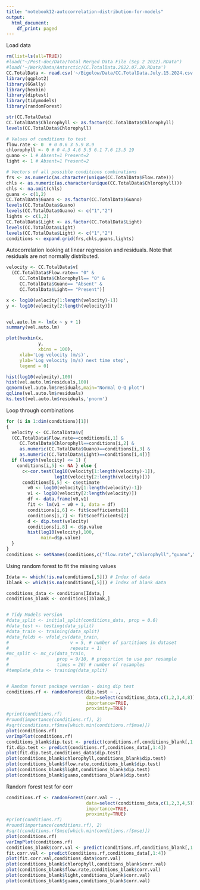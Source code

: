 ```yaml
---
title: "notebook12-autocorrelation-distribution-for-models"
output:
  html_document:
    df_print: paged
---
```


Load data
```r
rm(list=ls(all=TRUE))
#load("~/Post-doc/Data/Total Merged Data File (Sep 2 2022).RData")
#load('~/Work/Data/Antarctic/CC.TotalData.2022.07.20.RData')
CC.TotalData <- read.csv('~/Bigelow/Data/CC.TotalData.July.15.2024.csv', header = T)
library(ggplot2)
library(GGally)
library(hexbin)
library(diptest)
library(tidymodels)
library(randomForest)

str(CC.TotalData)
CC.TotalData$Chlorophyll <- as.factor(CC.TotalData$Chlorophyll)
levels(CC.TotalData$Chlorophyll)
```

```r
# Values of conditions to test
flow.rate <- 0  # 0 0.6 3 5.9 8.9
chlorophyll <- 0 # 0 4.3 4.6 5.5 6.1 7.6 13.5 19
guano <- 1 # Absent=1 Present=2
light <- 1 # Absent=1 Present=2

# Vectors of all possible conditions combinations
frs <- as.numeric(as.character(unique(CC.TotalData$Flow.rate)))
chls <- as.numeric(as.character(unique(CC.TotalData$Chlorophyll)))
chls <- na.omit(chls)
guans <- c(1,2)
CC.TotalData$Guano <- as.factor(CC.TotalData$Guano)
levels(CC.TotalData$Guano)
levels(CC.TotalData$Guano) <- c("1","2")
lights <- c(1,2)
CC.TotalData$Light <- as.factor(CC.TotalData$Light)
levels(CC.TotalData$Light)
levels(CC.TotalData$Light) <- c("1","2")
conditions <- expand.grid(frs,chls,guans,lights)
```

Autocorrelation looking at linear regression and residuals. Note that residuals are not normally distributed.
```r
velocity <- CC.TotalData$v[
  (CC.TotalData$Flow.rate== "0" & 
     CC.TotalData$Chlorophyll== "0" & 
     CC.TotalData$Guano== "Absent" &
     CC.TotalData$Light== "Present")]

x <- log10(velocity[1:length(velocity)-1])
y <- log10(velocity[2:length(velocity)])


vel.auto.lm <- lm(x ~ y + 1)
summary(vel.auto.lm)

plot(hexbin(x,
            y,
            xbins = 100),
     xlab='Log velocity (m/s)',
     ylab='Log velocity (m/s) next time step',
     legend = 0)

hist(log10(velocity),100)
hist(vel.auto.lm$residuals,100)
qqnorm(vel.auto.lm$residuals,main="Normal Q-Q plot")
qqline(vel.auto.lm$residuals)
ks.test(vel.auto.lm$residuals,'pnorm')

```


Loop through combinations

```r
for (i in 1:dim(conditions)[1])
{
  velocity <- CC.TotalData$v[
  (CC.TotalData$Flow.rate==conditions[i,1] & 
     CC.TotalData$Chlorophyll==conditions[i,2] & 
     as.numeric(CC.TotalData$Guano)==conditions[i,3] &
     as.numeric(CC.TotalData$Light)==conditions[i,4])]
  if (length(velocity) <= 1) {
    conditions[i,5] <- NA } else {
      c<-cor.test(log10(velocity[1:length(velocity)-1]),
                  log10(velocity[2:length(velocity)]))
      conditions[i,5] <- c$estimate
        v0 <- log10(velocity[1:length(velocity)-1])
        v1 <- log10(velocity[2:length(velocity)])
        df <- data.frame(v0,v1)
        fit <- lm(v1 ~ v0 + 1, data = df)
        conditions[i,6] <- fit$coefficients[1]
        conditions[i,7] <- fit$coefficients[2]
        d <- dip.test(velocity)
        conditions[i,8] <- d$p.value
        hist(log10(velocity),100,
             main=d$p.value)
  }  
}
conditions <- setNames(conditions,c("flow.rate","chlorophyll","guano","light","corr.val","slope","intercept","dip.test"))
```


Using random forest to fit the missing values

```r
Idata <- which(!is.na(conditions[,5])) # Index of data
Iblank <- which(is.na(conditions[,5])) # Index of blank data

conditions_data <- conditions[Idata,]
conditions_blank <- conditions[Iblank,]


# Tidy Models version
#data_split <- initial_split(conditions_data, prop = 0.6)
#data_test <- testing(data_split)
#data_train <- training(data_split)
#data_folds <- vfold_cv(data_train, 
#                       v = 5, # number of partitions in dataset 
#                       repeats = 1)
#mc_split <- mc_cv(data_train, 
#                  prop = 9/10, # proportion to use per resample
#                  times = 20) # number of resamples
#template_data <- training(data_split)


# Random forest package version - doing dip test
conditions.rf <- randomForest(dip.test ~ .,
                              data=select(conditions_data,c(1,2,3,4,8)),
                              importance=TRUE,
                              proximity=TRUE)
#print(conditions.rf)
#round(importance(conditions.rf), 2)
#sqrt(conditions.rf$mse[which.min(conditions.rf$mse)]) 
plot(conditions.rf)
varImpPlot(conditions.rf)
conditions_blank$dip.test <- predict(conditions.rf,conditions_blank[,1:4])
fit.dip.test <- predict(conditions.rf,conditions_data[,1:4])
plot(fit.dip.test,conditions_data$dip.test)
plot(conditions_blank$chlorophyll,conditions_blank$dip.test)
plot(conditions_blank$flow.rate,conditions_blank$dip.test)
plot(conditions_blank$light,conditions_blank$dip.test)
plot(conditions_blank$guano,conditions_blank$dip.test)

```

Random forest test for corr
```r
conditions.rf <- randomForest(corr.val ~ .,
                              data=select(conditions_data,c(1,2,3,4,5)),
                              importance=TRUE,
                              proximity=TRUE)
#print(conditions.rf)
#round(importance(conditions.rf), 2)
#sqrt(conditions.rf$mse[which.min(conditions.rf$mse)]) 
plot(conditions.rf)
varImpPlot(conditions.rf)
conditions_blank$corr.val <- predict(conditions.rf,conditions_blank[,1:4])
fit.corr.val <- predict(conditions.rf,conditions_data[,1:4])
plot(fit.corr.val,conditions_data$corr.val)
plot(conditions_blank$chlorophyll,conditions_blank$corr.val)
plot(conditions_blank$flow.rate,conditions_blank$corr.val)
plot(conditions_blank$light,conditions_blank$corr.val)
plot(conditions_blank$guano,conditions_blank$corr.val)
```